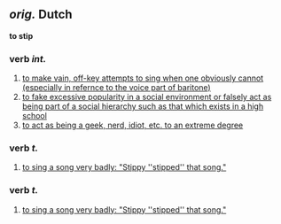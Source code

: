 ==''orig.'' Dutch==
'''to stip'''
===verb ''int.''===
# [[to make vain, off-key attempts to sing when one obviously cannot (especially in refernce to the voice part of baritone)]]
# [[to fake excessive popularity in a social environment or falsely act as being part of a social hierarchy such as that which exists in a high school]]
# [[to act as being a geek, nerd, idiot, etc. to an extreme degree]]
===verb ''t.''===
# [[to sing a song very badly: "Stippy ''stipped'' that song."]]

===verb ''t.''===
# [[to sing a song very badly: "Stippy ''stipped'' that song."]]
